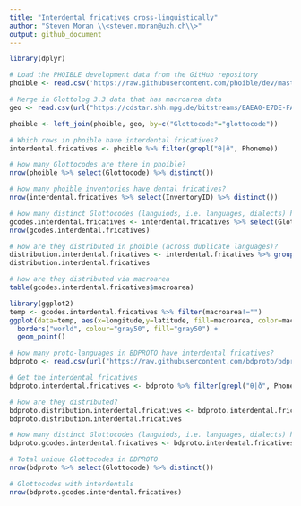 ```yaml
---
title: "Interdental fricatives cross-linguistically"
author: "Steven Moran \\<steven.moran@uzh.ch\\>"
output: github_document
---
```

  
```r
library(dplyr)
```

```r
# Load the PHOIBLE development data from the GitHub repository
phoible <- read.csv('https://raw.githubusercontent.com/phoible/dev/master/data/phoible.csv', stringsAsFactors = F)

# Merge in Glottolog 3.3 data that has macroarea data
geo <- read.csv(url("https://cdstar.shh.mpg.de/bitstreams/EAEA0-E7DE-FA06-8817-0/languages_and_dialects_geo.csv"), stringsAsFactors = FALSE)

phoible <- left_join(phoible, geo, by=c("Glottocode"="glottocode"))
```

```r
# Which rows in phoible have interdental fricatives?
interdental.fricatives <- phoible %>% filter(grepl("θ|ð", Phoneme))
```

```r
# How many Glottocodes are there in phoible?
nrow(phoible %>% select(Glottocode) %>% distinct())
```

```r
# How many phoible inventories have dental fricatives?
nrow(interdental.fricatives %>% select(InventoryID) %>% distinct())
```

```r
# How many distinct Glottocodes (languiods, i.e. languages, dialects) have dental fricatives?
gcodes.interdental.fricatives <- interdental.fricatives %>% select(Glottocode, macroarea, latitude, longitude) %>% distinct()
nrow(gcodes.interdental.fricatives)
```

```r
# How are they distributed in phoible (across duplicate languages)?
distribution.interdental.fricatives <- interdental.fricatives %>% group_by(Phoneme) %>% summarize(count=n()) %>% arrange(desc(count))
distribution.interdental.fricatives
```

```r
# How are they distributed via macroarea
table(gcodes.interdental.fricatives$macroarea)
```

```r
library(ggplot2)
temp <- gcodes.interdental.fricatives %>% filter(macroarea!="")
ggplot(data=temp, aes(x=longitude,y=latitude, fill=macroarea, color=macroarea)) + 
  borders("world", colour="gray50", fill="gray50") + 
  geom_point()
```


```r
# How many proto-languages in BDPROTO have interdental fricatives?
bdproto <- read.csv(url("https://raw.githubusercontent.com/bdproto/bdproto/master/bdproto.csv"), stringsAsFactors = FALSE)

# Get the interdental fricatives
bdproto.interdental.fricatives <- bdproto %>% filter(grepl("θ|ð", Phoneme))

# How are they distributed?
bdproto.distribution.interdental.fricatives <- bdproto.interdental.fricatives %>% group_by(Phoneme) %>% summarize(count=n()) %>% arrange(desc(count))
bdproto.distribution.interdental.fricatives

# How many distinct Glottocodes (languiods, i.e. languages, dialects) have dental fricatives?
bdproto.gcodes.interdental.fricatives <- bdproto.interdental.fricatives %>% select(Glottocode) %>% distinct()

# Total unique Glottocodes in BDPROTO
nrow(bdproto %>% select(Glottocode) %>% distinct())

# Glottocodes with interdentals
nrow(bdproto.gcodes.interdental.fricatives)
```
